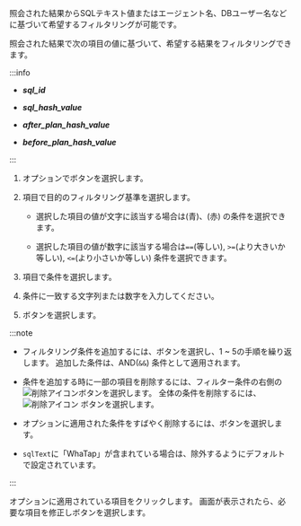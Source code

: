 <Title level={props.level} hashid="filtering">参照結果フィルタリング</Title>

<Title level={props.level + 1}>フィルター条件を追加する</Title>

<InDoc pages="stat">

照会された結果からSQLテキスト値またはエージェント名、DBユーザー名などに基づいて希望するフィルタリングが可能です。

</InDoc>

<InDoc pages="analysis-sql">

照会された結果で次の項目の値に基づいて、希望する結果をフィルタリングできます。

:::info

- **_sql_id_** 

- **_sql_hash_value_**

- **_after_plan_hash_value_**

- **_before_plan_hash_value_**

:::

</InDoc>

1. <Cmdname sid="filter" className="uitext" />オプションで<LinkImage img="ico-add.svg" className="ico" />ボタンを選択します。

   <InDoc pages="stat"><ImgLang img='db-sql-filter-adding.png' desc='条件を追加する' /></InDoc>

   <InDoc pages="analysis-sql,job-info,backup-recovery-history,procedure-stat"><ImgLang img='db-analysis-sql-plan-change-filter-01.png' desc='条件を追加する' /></InDoc>

2. <Cmdname sid="TTL06740" className="uitext" />項目で目的のフィルタリング基準を選択します。

   - 選択した項目の値が文字に該当する場合は<Cmdname sid="includes" className="uitext" />(青)、<Cmdname sid="excludes" className="uitext" />(赤) の条件を選択できます。

     <InDoc pages="stat"><ImgLang img="db-sql-filter-condition-color.png" desc="example" multi /></InDoc>

     <InDoc pages="analysis-sql"><ImgLang img="db-sql-analysis-filter-condition-color.png" desc="example" multi /></InDoc>

   - 選択した項目の値が数字に該当する場合は`==`(等しい), `>=`(より大きいか等しい), `<=`(より小さいか等しい) 条件を選択できます。

3. <Cmdname sid="condition" className="uitext" />項目で条件を選択します。

4. 条件に一致する文字列または数字を入力してください。

5. <Cmdname sid="apply" className="uitext" />ボタンを選択します。

:::note

- フィルタリング条件を追加するには、<Cmdname sid="bsm_button_add" className="uitext" />ボタンを選択し、1 ~ 5の手順を繰り返します。 追加した条件は、AND(`&&`) 条件として適用されます。

- 条件を追加する時に一部の項目を削除するには、フィルター条件の右側の![削除アイコン](/img/ico-trash.svg)ボタンを選択します。 全体の条件を削除するには、![削除アイコン](/img/ico-trash.svg) <Cmdname sid="BTN06616" className="uitext" />ボタンを選択します。

- <Cmdname sid="filter" className="uitext" />オプションに適用された条件をすばやく削除するには、<LinkImage img="ico-remove.svg" className="ico" />ボタンを選択します。

<InDoc pages="stat">

- `sqlText`に「WhaTap」が含まれている場合は、除外するようにデフォルトで設定されています。

  <ImgLang img='db-sql-filter-default.png' desc='WhaTap' />

</InDoc>

:::

<Title level={props.level + 1}>フィルター条件を修正する</Title>

<InDoc pages="stat"><ImgLang img='db-sql-filter-modify.png' desc='フィルターの修正' /></InDoc>

<InDoc pages="analysis-sql,job-info,backup-recovery-history,procedure-stat"><ImgLang img='db-sql-analysis-filter-modify.png' desc='フィルターの修正' /></InDoc>

<Cmdname sid="filter" className="uitext" />オプションに適用されている項目をクリックします。 <Cmdname sid="TTL06737" className="uitext" />画面が表示されたら、必要な項目を修正し<Cmdname sid="apply" className="uitext" />ボタンを選択します。
